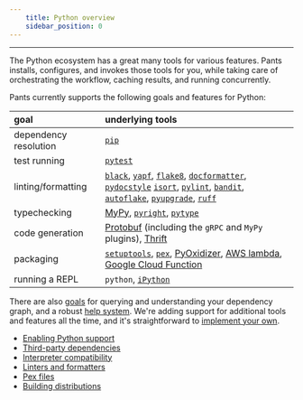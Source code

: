 ```yaml
---
    title: Python overview
    sidebar_position: 0
---
```


---

The Python ecosystem has a great many tools for various features. Pants installs, configures, and invokes those tools for you, while taking care of orchestrating the workflow, caching results, and running concurrently.

Pants currently supports the following goals and features for Python:

| goal                  | underlying tools                                                                                                                                                                                                                                                                                                                                                                                                                                                                                                                                                                                                                                                                                        |
| :-------------------- | :---------------------------------------------------------------------------------------------------------------------------------------------------------------------------------------------------------------------------------------------------------------------------------------------------------------------------------------------------------------------------------------------------------------------------------------------------------------------------------------------------------------------------------------------------------------------------------------------------------------------------- |
| dependency resolution | [`pip`](./third-party-dependencies.mdx)                                                                                                                                                                                                                                                                                                                                                                                                                                                                                                                                                                                             |
| test running          | [`pytest`](../goals/test.mdx)                                                                                                                                                                                                                                                                                                                                                                                                                                                                                                                                                                                                       |
| linting/formatting    | [`black`](../../../reference/subsystems/black.mdx), [`yapf`](../../../reference/subsystems/yapf.mdx), [`flake8`](../../../reference/subsystems/flake8.mdx), [`docformatter`](../../../reference/subsystems/docformatter.mdx), [`pydocstyle`](../../../reference/subsystems/pydocstyle.mdx) [`isort`](../../../reference/subsystems/isort.mdx), [`pylint`](../../../reference/subsystems/pylint.mdx), [`bandit`](../../../reference/subsystems/bandit.mdx), [`autoflake`](../../../reference/subsystems/autoflake.mdx), [`pyupgrade`](../../../reference/subsystems/pyupgrade.mdx), [`ruff`](../../../reference/subsystems/ruff.mdx) |
| typechecking          | [MyPy](../goals/check.mdx), [`pyright`](../../../reference/subsystems/pyright.mdx), [`pytype`](../../../reference/subsystems/pytype.mdx)                                                                                                                                                                                                                                                                                                                                                                                                                                                                                            |
| code generation       | [Protobuf](../integrations/protobuf-and-grpc.mdx) (including the `gRPC` and `MyPy` plugins), [Thrift](../integrations/thrift.mdx)                                                                                                                                                                                                                                                                                                                                                                                                                                                                                                   |
| packaging             | [`setuptools`](./building-distributions.mdx), [`pex`](../goals/package.mdx), [PyOxidizer](../integrations/pyoxidizer.mdx), [AWS lambda](../integrations/aws-lambda.mdx), [Google Cloud Function](../integrations/google-cloud-functions.mdx)                                                                                                                                                                                                                                                                                                                                                                                        |
| running a REPL        | `python`, [`iPython`](../goals/repl.mdx)                                                                                                                                                                                                                                                                                                                                                                                                                                                                                                                                                                                            |

There are also [goals](../../using-pants/project-introspection.mdx) for querying and understanding your dependency graph, and a robust [help system](../../using-pants/command-line-help.mdx). We're adding support for additional tools and features all the time, and it's straightforward to [implement your own](../../writing-plugins/overview.mdx).

- [Enabling Python support](./enabling-python-support.mdx)
- [Third-party dependencies](./third-party-dependencies.mdx)
- [Interpreter compatibility](./interpreter-compatibility.mdx)
- [Linters and formatters](./linters-and-formatters.mdx)
- [Pex files](./pex.mdx)
- [Building distributions](./building-distributions.mdx)
